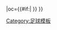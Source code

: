 {{fb team |t=-{zh-hans:斯拉法克;zh-hant:斯拉法克;}- |tan=斯拉法克足球俱乐部|tc=CZE |abb={{#if:{{{abb|}}}|SLO{{0}}}} |oc={{#if:{{{oc|}}}|{{{oc}}} }} }}<!--
--><noinclude>[[Category:足球模板]]</noinclude>